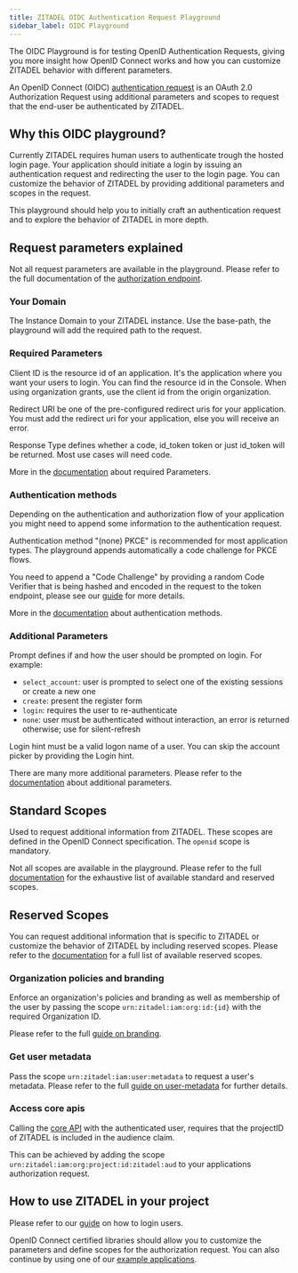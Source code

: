 ```yaml
---
title: ZITADEL OIDC Authentication Request Playground
sidebar_label: OIDC Playground
---
```



The OIDC Playground is for testing OpenID Authentication Requests, giving you more insight how OpenID Connect works and how you can customize ZITADEL behavior with different parameters.

An OpenID Connect (OIDC) [authentication request](https://openid.net/specs/openid-connect-core-1_0.html) is an OAuth 2.0 Authorization Request using additional parameters and scopes to request that the end-user be authenticated by ZITADEL.

<SetAuthRequest />

## Why this OIDC playground?

Currently ZITADEL requires human users to authenticate trough the hosted login page.
Your application should initiate a login by issuing an authentication request and redirecting the user to the login page. You can customize the behavior of ZITADEL by providing additional parameters and scopes in the request.

This playground should help you to initially craft an authentication request and to explore the behavior of ZITADEL in more depth.

## Request parameters explained

Not all request parameters are available in the playground. Please refer to the full documentation of the [authorization endpoint](/apis/openidoauth/endpoints#authorization_endpoint).

### Your Domain

The <span className="text-yellow-500">Instance Domain</span> to your ZITADEL instance. Use the base-path, the playground will add the required path to the request.

### Required Parameters

<span className="text-green-500">Client ID</span> is the resource id of an
application. It's the application where you want your users to login. You can
find the resource id in the Console. When using organization grants, use the
client id from the origin organization.

<span className="text-blue-500">Redirect URI</span> be one of the
pre-configured redirect uris for your application. You must add the redirect
uri for your application, else you will receive an error.

<span className="text-orange-500">Response Type</span> defines whether a code,
id_token token or just id_token will be returned. Most use cases will need
code.

More in the <a href="/apis/openidoauth/endpoints#required-request-parameters">documentation</a> about required Parameters.

### Authentication methods

Depending on the authentication and authorization flow of your application you might need to append some information to the authentication request.

<span className="text-teal-600">Authentication method</span> "(none) PKCE" is recommended
for most application types. The playground appends automatically a code challenge
for PKCE flows.

You need to append a "Code Challenge" by providing a random <span className="text-teal-600">Code Verifier</span> that is being hashed and encoded in the request to the token endpoint, please see our [guide](/guides/integrate/login/oidc/login-users#token-request) for more details.

More in the [documentation](/apis/openidoauth/authn-methods) about authentication methods.

### Additional Parameters

<div>
  <span className="text-cyan-500">Prompt</span> defines if and how the user
  should be prompted on login. For example:
  <ul>
    <li>
      <code>select_account</code>: user is prompted to select one of the
      existing sessions or create a new one
    </li>
    <li>
      <code>create</code>: present the register form
    </li>
    <li>
      <code>login</code>: requires the user to re-authenticate
    </li>
    <li>
      <code>none</code>: user must be authenticated without interaction, an
      error is returned otherwise; use for silent-refresh
    </li>
  </ul>
</div>

<span className="text-rose-500">Login hint</span> must be a valid logon name
of a user. You can skip the account picker by providing the Login hint.

There are many more additional parameters. Please refer to the [documentation](/apis/openidoauth/endpoints#additional-parameters) about additional parameters.

## Standard Scopes

Used to request additional information from ZITADEL.
These scopes are defined in the OpenID Connect specification.
The `openid` scope is mandatory.

Not all scopes are available in the playground. Please refer to the full [documentation](/apis/openidoauth/scopes) for the exhaustive list of available standard and reserved scopes.

## Reserved Scopes

You can request additional information that is specific to ZITADEL or customize the behavior of ZITADEL by including reserved scopes.
Please refer to the [documentation](/apis/openidoauth/scopes#reserved-scopes) for a full list of available reserved scopes.

### Organization policies and branding

Enforce an organization's policies and branding as well as membership of the user by passing the scope `urn:zitadel:iam:org:id:{id}` with the required <span className="text-purple-500">Organization ID</span>.

Please refer to the full [guide on branding](/guides/manage/customize/branding).

### Get user metadata

Pass the scope `urn:zitadel:iam:user:metadata` to request a user's metadata.
Please refer to the full [guide on user-metadata](/guides/manage/customize/user-metadata) for further details.

### Access core apis

Calling the [core API](/apis/introduction) with the authenticated user, requires that the projectID of ZITADEL is included in the audience claim.

This can be achieved by adding the scope `urn:zitadel:iam:org:project:id:zitadel:aud` to your applications authorization request.

## How to use ZITADEL in your project

Please refer to our [guide](/guides/integrate/login/oidc/login-users) on how to login users.

OpenID Connect certified libraries should allow you to customize the parameters and define scopes for the authorization request. You can also continue by using one of our [example applications](/docs/sdk-examples/introduction).
